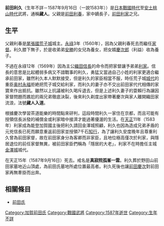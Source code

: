 {{otheruses|subject = 尾張荒子前田氏第三代當主|other = 富山藩第七代藩主|前田利久 (藩主)}}

{{japanese|japanese=前田 利久|kana=まえだ としひさ|romaji=Maeda Toshihisa}}
'''前田利久'''（生年不詳－1587年9月16日（一說1583年））是[[日本戰國時代|日本戰國時代]]至[[安土桃山時代|安土桃山時代]]武將，通稱'''藏人'''。父親是[[前田利春|前田利春]]，家中嫡長子，[[前田利家|前田利家]]之兄。

== 生平 ==
父親利春是[[尾張國|尾張國]][[荒子城|荒子城]]城主。[[永祿|永祿]]3年（1560年），因為父親利春死去而繼任[[家督|家督]]。利久膝下無子，於是收弟弟[[前田安勝|安勝]]的女兒為養女，把女婿[[前田利益|慶次郎]]（利益）收為養子。

不過在永祿12年（1569年）因為主公[[織田信長|織田信長]]的命令而把家督讓予弟弟[[前田利家|利家]]。信長的意思是比起體弱多病又不諳戰事的利久，勇猛又當過自己小姓的利家更適合繼承前田家，雖然利久本人默默接受，但是利久的家臣相當不服，時任荒子城[[城代|城代]]的重臣[[奥村永福|奥村永福]]拒絶把荒子城交給利家，而利久的妻子亦不交出前田家代代相傳的家寶來作出抵抗。雖然以上抗議被利久喝斥退去，但是上述利久妻子的耍賴行為讓因家督問題而尷尬的兩兄弟徹底決裂，後來利久剃度出家帶著慶次與家人離開織田家流浪，法號'''藏人入道'''。

根據慶次學習茶道能樂的時間點來研判，這段時間利久一家住在京都，而且可能有授領信長派發的補償金或利家暗中接濟才能過著優渥的生活。在[[天正_(日本)|天正]]11年（1583年）利家成為能登加賀國主後把利久請回金澤城照顧，利久也因為造成兄弟矛盾的元兇信長已死而願意重返前田家並授領7千石[[知行|知行]]，為了讓利久安度晚年且尊重利久曾為前田家督，故在前田家身分為客卿而非家臣，且地位極高僅次於利家，與隱居退位的前任家督無異，被前田家臣們稱為「隱居的大老」，利家不在時擔任主城[[金澤城|金澤城]]城代。

在天正15年（1587年9月16日）死去。戒名是'''真寂院孤峯一雲'''。利久葬於野田山前田家墓地近山頂處，為前田氏墓地所處位置最高者。利久死後也讓[[前田慶次|前田慶次]]對前田家再無牽掛而出奔。

== 相關條目 ==
*[[前田氏|前田氏]]

{{前田氏歷代當主|尾張荒子前田家|1560年－1569年}}

[[Category:加賀前田氏|Category:加賀前田氏]]
[[Category:戰國武將|Category:戰國武將]]
[[Category:1587年逝世|Category:1587年逝世]]
[[Category:生年不詳|Category:生年不詳]]